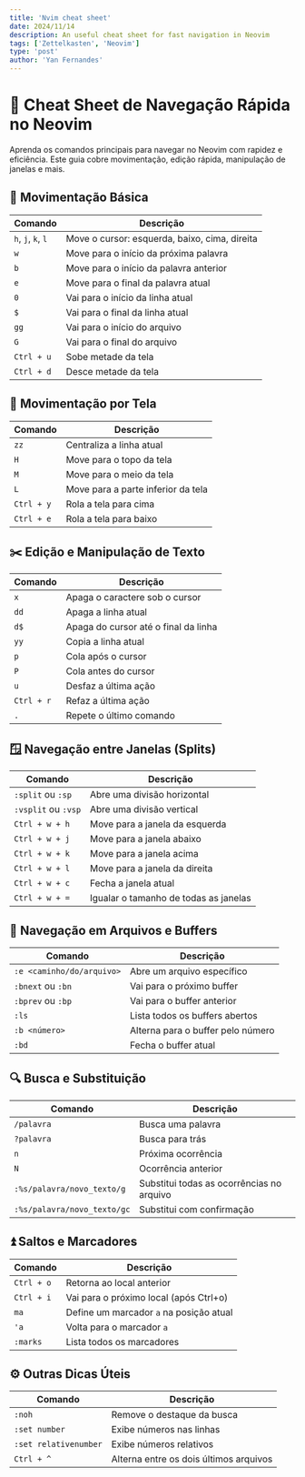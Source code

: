 ```yaml
---
title: 'Nvim cheat sheet'
date: 2024/11/14
description: An useful cheat sheet for fast navigation in Neovim
tags: ['Zettelkasten', 'Neovim']
type: 'post'
author: 'Yan Fernandes'
---
```


# 🚀 Cheat Sheet de Navegação Rápida no Neovim

Aprenda os comandos principais para navegar no Neovim com rapidez e eficiência. Este guia cobre movimentação, edição rápida, manipulação de janelas e mais.

## 🎯 Movimentação Básica

| Comando        | Descrição                       |
|----------------|---------------------------------|
| `h`, `j`, `k`, `l` | Move o cursor: esquerda, baixo, cima, direita |
| `w`            | Move para o início da próxima palavra |
| `b`            | Move para o início da palavra anterior |
| `e`            | Move para o final da palavra atual |
| `0`            | Vai para o início da linha atual |
| `$`            | Vai para o final da linha atual |
| `gg`           | Vai para o início do arquivo    |
| `G`            | Vai para o final do arquivo     |
| `Ctrl + u`     | Sobe metade da tela             |
| `Ctrl + d`     | Desce metade da tela            |

## 🏃 Movimentação por Tela

| Comando       | Descrição                               |
|---------------|----------------------------------------|
| `zz`          | Centraliza a linha atual               |
| `H`           | Move para o topo da tela               |
| `M`           | Move para o meio da tela               |
| `L`           | Move para a parte inferior da tela     |
| `Ctrl + y`    | Rola a tela para cima                  |
| `Ctrl + e`    | Rola a tela para baixo                 |

## ✂️ Edição e Manipulação de Texto

| Comando       | Descrição                               |
|---------------|----------------------------------------|
| `x`           | Apaga o caractere sob o cursor         |
| `dd`          | Apaga a linha atual                    |
| `d$`          | Apaga do cursor até o final da linha   |
| `yy`          | Copia a linha atual                    |
| `p`           | Cola após o cursor                     |
| `P`           | Cola antes do cursor                   |
| `u`           | Desfaz a última ação                   |
| `Ctrl + r`    | Refaz a última ação                    |
| `.`           | Repete o último comando                |

## 🪟 Navegação entre Janelas (Splits)

| Comando               | Descrição                                  |
|-----------------------|--------------------------------------------|
| `:split` ou `:sp`     | Abre uma divisão horizontal                |
| `:vsplit` ou `:vsp`   | Abre uma divisão vertical                  |
| `Ctrl + w + h`        | Move para a janela da esquerda             |
| `Ctrl + w + j`        | Move para a janela abaixo                  |
| `Ctrl + w + k`        | Move para a janela acima                   |
| `Ctrl + w + l`        | Move para a janela da direita              |
| `Ctrl + w + c`        | Fecha a janela atual                       |
| `Ctrl + w + =`        | Igualar o tamanho de todas as janelas      |

## 📁 Navegação em Arquivos e Buffers

| Comando                | Descrição                                  |
|------------------------|--------------------------------------------|
| `:e <caminho/do/arquivo>` | Abre um arquivo específico               |
| `:bnext` ou `:bn`      | Vai para o próximo buffer                  |
| `:bprev` ou `:bp`      | Vai para o buffer anterior                |
| `:ls`                  | Lista todos os buffers abertos            |
| `:b <número>`          | Alterna para o buffer pelo número         |
| `:bd`                  | Fecha o buffer atual                      |

## 🔍 Busca e Substituição

| Comando                      | Descrição                                  |
|------------------------------|--------------------------------------------|
| `/palavra`                   | Busca uma palavra                          |
| `?palavra`                   | Busca para trás                            |
| `n`                          | Próxima ocorrência                         |
| `N`                          | Ocorrência anterior                        |
| `:%s/palavra/novo_texto/g`   | Substitui todas as ocorrências no arquivo |
| `:%s/palavra/novo_texto/gc`  | Substitui com confirmação                  |

## ⏫ Saltos e Marcadores

| Comando         | Descrição                               |
|-----------------|----------------------------------------|
| `Ctrl + o`      | Retorna ao local anterior              |
| `Ctrl + i`      | Vai para o próximo local (após Ctrl+o) |
| `ma`            | Define um marcador `a` na posição atual |
| `'a`            | Volta para o marcador `a`              |
| `:marks`        | Lista todos os marcadores              |

## ⚙️ Outras Dicas Úteis

| Comando          | Descrição                              |
|------------------|---------------------------------------|
| `:noh`           | Remove o destaque da busca            |
| `:set number`    | Exibe números nas linhas              |
| `:set relativenumber` | Exibe números relativos           |
| `Ctrl + ^`       | Alterna entre os dois últimos arquivos|

